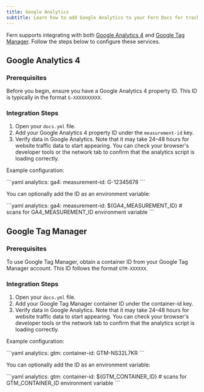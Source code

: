 ```yaml
---
title: Google Analytics
subtitle: Learn how to add Google Analytics to your Fern Docs for tracking and insights.
---
```


Fern supports integrating with both [Google Analytics 4](https://developers.google.com/analytics) and [Google Tag Manager](https://tagmanager.google.com/). Follow the steps below to configure these services.

## Google Analytics 4

### Prerequisites

Before you begin, ensure you have a Google Analytics 4 property ID. This ID is typically in the format `G-XXXXXXXXXX`.

### Integration Steps

1. Open your `docs.yml` file.
2. Add your Google Analytics 4 property ID under the `measurement-id` key.
3. Verify data in Google Analytics. Note that it may take 24–48 hours for website traffic data to start appearing. You can check your browser's developer tools or the network tab to confirm that the analytics script is loading correctly.

Example configuration:

<CodeBlock title="docs.yml">
```yaml
analytics:
  ga4:
    measurement-id: G-12345678
```
</CodeBlock>

You can optionally add the ID as an environment variable:

<CodeBlock title="docs.yml">
```yaml
analytics:
  ga4:
    measurement-id: ${GA4_MEASUREMENT_ID} # scans for GA4_MEASUREMENT_ID environment variable
```
</CodeBlock>


## Google Tag Manager

### Prerequisites

To use Google Tag Manager, obtain a container ID from your Google Tag Manager account. This ID follows the format `GTM-XXXXXX`.

### Integration Steps

1. Open your `docs.yml` file.
2. Add your Google Tag Manager container ID under the container-id key.
3. Verify data in Google Analytics. Note that it may take 24–48 hours for website traffic data to start appearing. You can check your browser's developer tools or the network tab to confirm that the analytics script is loading correctly.

Example configuration:

<CodeBlock title="docs.yml">
```yaml
analytics:
  gtm:
    container-id: GTM-NS32L7KR
```
</CodeBlock>

You can optionally add the ID as an environment variable:

<CodeBlock title="docs.yml">
```yaml
analytics:
  gtm:
    container-id: ${GTM_CONTAINER_ID} # scans for GTM_CONTAINER_ID environment variable
```
</CodeBlock>
